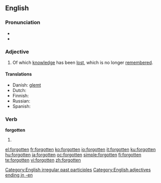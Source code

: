 ==English==

===Pronunciation===
* {{IPA|/'foɻgɒtən/}}
* {{audio|en-us-forgotten.ogg|Audio (US)}}

===Adjective===
{{en-adj}}

# Of which [[knowledge]] has been [[lost]], which is no longer [[remember]]ed.

====Translations====
* Danish: [[glemt]]
* Dutch: {{t+|nl|vergeten}}
* Finnish: {{t-|fi|unohdettu}}
* Russian: {{t|ru|забытый|tr=zabýtyj|sc=Cyrl}}
* Spanish: {{t-|es|olvidado}}

===Verb===
'''forgotten'''

# {{past participle of|[[forget]]}}

[[Category:English irregular past participles]]
[[Category:English adjectives ending in -en]]

[[el:forgotten]]
[[fr:forgotten]]
[[ko:forgotten]]
[[io:forgotten]]
[[it:forgotten]]
[[ku:forgotten]]
[[hu:forgotten]]
[[ja:forgotten]]
[[oc:forgotten]]
[[simple:forgotten]]
[[fi:forgotten]]
[[te:forgotten]]
[[vi:forgotten]]
[[zh:forgotten]]